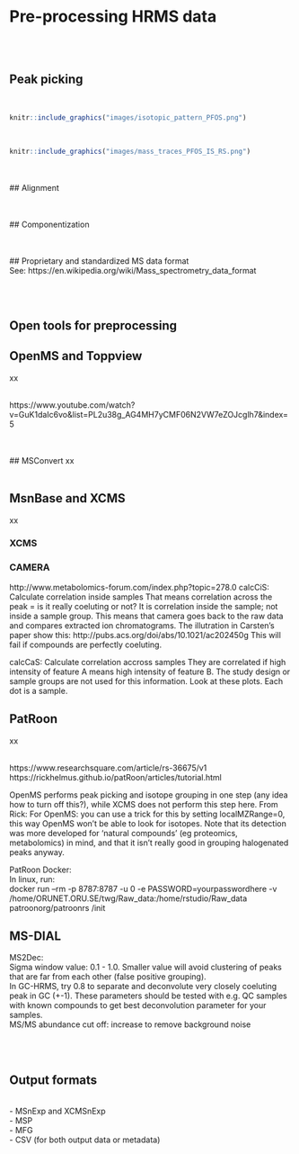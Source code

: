 # **Pre-processing HRMS data** {#MS_preprocess}

<br><br>


## Peak picking



<br>
```r
knitr::include_graphics("images/isotopic_pattern_PFOS.png")

```


<br>

```r
knitr::include_graphics("images/mass_traces_PFOS_IS_RS.png")

```



<br><br>
## Alignment


<br><br>
## Componentization


<br><br>
## Proprietary and standardized MS data format
<br>
See: https://en.wikipedia.org/wiki/Mass_spectrometry_data_format

<br><br>

## Open tools for preprocessing

## OpenMS and Toppview
xx

<br>
https://www.youtube.com/watch?v=GuK1daIc6vo&list=PL2u38g_AG4MH7yCMF06N2VW7eZOJcglh7&index=5

<br><br>
## MSConvert
xx
<br><br>

## MsnBase and XCMS
xx
<br>

### XCMS

### CAMERA

http://www.metabolomics-forum.com/index.php?topic=278.0
calcCiS: Calculate correlation inside samples
That means correlation across the peak = is it really coeluting or not?
It is correlation inside the sample; not inside a sample group. This means that camera goes back to the raw data and compares extracted ion chromatograms.
The illutration in Carsten's paper show this: http://pubs.acs.org/doi/abs/10.1021/ac202450g
This will fail if compounds are perfectly coeluting.

calcCaS: Calculate correlation accross samples
They are correlated if high intensity of feature A means high intensity of feature B. The study design or sample groups are not used for this information.
Look at these plots. Each dot is a sample.



## PatRoon
xx
<br><br>

https://www.researchsquare.com/article/rs-36675/v1
<br>
https://rickhelmus.github.io/patRoon/articles/tutorial.html
<br>

OpenMS performs peak picking and isotope grouping in one step (any idea how to turn off this?), while XCMS does not perform this step here. 
From Rick: For OpenMS: you can use a trick for this by setting localMZRange=0, this way OpenMS won’t be able to look for isotopes. Note that its detection was more developed for ‘natural compounds’ (eg proteomics, metabolomics) in mind, and that it isn’t really good in grouping halogenated peaks anyway.

PatRoon Docker:  
In linux, run:  
docker run --rm -p 8787:8787 -u 0 -e PASSWORD=yourpasswordhere -v /home/ORUNET.ORU.SE/twg/Raw_data:/home/rstudio/Raw_data patroonorg/patroonrs /init
  



## MS-DIAL

MS2Dec: <br> 
Sigma window value: 0.1 - 1.0. Smaller value will avoid clustering of peaks that are far from each other (false positive grouping).  
In GC-HRMS, try 0.8 to separate and deconvolute very closely coeluting peak in GC (+-1). These parameters should be tested with e.g. QC samples with known compounds to get best deconvolution parameter for your samples.
<br>
MS/MS abundance cut off: increase to remove background noise 

<br><br>

## Output formats
<br>
- MSnExp and XCMSnExp <br>
- MSP <br>
- MFG <br>
- CSV (for both output data or metadata) <br>
